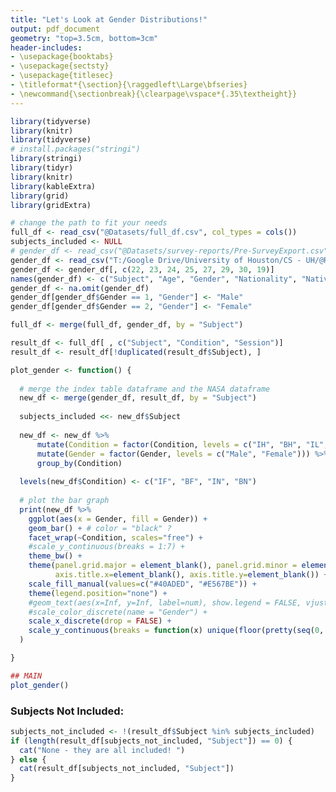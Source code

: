```yaml
---
title: "Let's Look at Gender Distributions!" 
output: pdf_document 
geometry: "top=3.5cm, bottom=3cm" 
header-includes: 
- \usepackage{booktabs} 
- \usepackage{sectsty} 
- \usepackage{titlesec} 
- \titleformat*{\section}{\raggedleft\Large\bfseries} 
- \newcommand{\sectionbreak}{\clearpage\vspace*{.35\textheight}} 
--- 
```


```r
library(tidyverse) 
library(knitr) 
library(tidyverse) 
# install.packages("stringi") 
library(stringi) 
library(tidyr) 
library(knitr) 
library(kableExtra) 
library(grid) 
library(gridExtra) 

# change the path to fit your needs 
full_df <- read_csv("@Datasets/full_df.csv", col_types = cols()) 
subjects_included <- NULL 
# gender_df <- read_csv("@Datasets/survey-reports/Pre-SurveyExport.csv", col_types = cols()) 
gender_df <- read_csv("T:/Google Drive/University of Houston/CS - UH/@Research - CPL/@Projects/NsfStressDataCuration/survey-reports/Pre-SurveyExport.csv", col_types = cols())
gender_df <- gender_df[, c(22, 23, 24, 25, 27, 29, 30, 19)] 
names(gender_df) <- c("Subject", "Age", "Gender", "Nationality", "NativeLanguage", "EducationLevel", "Occupation", "City") 
gender_df <- na.omit(gender_df) 
gender_df[gender_df$Gender == 1, "Gender"] <- "Male" 
gender_df[gender_df$Gender == 2, "Gender"] <- "Female" 

full_df <- merge(full_df, gender_df, by = "Subject") 

result_df <- full_df[ , c("Subject", "Condition", "Session")] 
result_df <- result_df[!duplicated(result_df$Subject), ] 

plot_gender <- function() { 
  
  # merge the index table dataframe and the NASA dataframe 
  new_df <- merge(gender_df, result_df, by = "Subject") 
  
  subjects_included <<- new_df$Subject 
  
  new_df <- new_df %>% 
      mutate(Condition = factor(Condition, levels = c("IH", "BH", "IL", "BL"))) %>% 
      mutate(Gender = factor(Gender, levels = c("Male", "Female"))) %>% 
      group_by(Condition) 
  
  levels(new_df$Condition) <- c("IF", "BF", "IN", "BN") 
  
  # plot the bar graph 
  print(new_df %>% 
    ggplot(aes(x = Gender, fill = Gender)) + 
    geom_bar() + # color = "black" ? 
    facet_wrap(~Condition, scales="free") + 
    #scale_y_continuous(breaks = 1:7) + 
    theme_bw() + 
    theme(panel.grid.major = element_blank(), panel.grid.minor = element_blank(), 
          axis.title.x=element_blank(), axis.title.y=element_blank()) + 
    scale_fill_manual(values=c("#40ADED", "#E567BE")) + 
    theme(legend.position="none") + 
    #geom_text(aes(x=Inf, y=Inf, label=num), show.legend = FALSE, vjust = 1.5, hjust = 1.5) + 
    #scale_color_discrete(name = "Gender") + 
    scale_x_discrete(drop = FALSE) + 
    scale_y_continuous(breaks = function(x) unique(floor(pretty(seq(0, (max(x) + 1) * 1.1))))) 
  ) 

} 

```

```r
## MAIN 
plot_gender() 
```

\newpage 
### Subjects Not Included: 
```r
subjects_not_included <- !(result_df$Subject %in% subjects_included) 
if (length(result_df[subjects_not_included, "Subject"]) == 0) { 
  cat("None - they are all included! ") 
} else { 
  cat(result_df[subjects_not_included, "Subject"]) 
} 
``` 